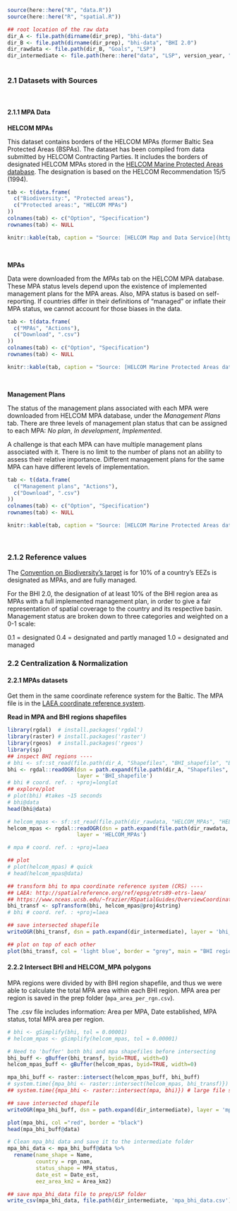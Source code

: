 
```r
source(here::here("R", "data.R"))
source(here::here("R", "spatial.R"))

## root location of the raw data
dir_A <- file.path(dirname(dir_prep), "bhi-data")
dir_B <- file.path(dirname(dir_prep), "bhi-data", "BHI 2.0")
dir_rawdata <- file.path(dir_B, "Goals", "LSP")
dir_intermediate <- file.path(here::here("data", "LSP", version_year, "intermediate"))
  
```

### 2.1 Datasets with Sources {-}
<br/>

#### 2.1.1 MPA Data {-}

**HELCOM MPAs**

This dataset contains borders of the HELCOM MPAs (former Baltic Sea Protected Areas (BSPAs). 
The dataset has been compiled from data submitted by HELCOM Contracting Parties. It includes the borders of designated HELCOM MPAs stored in the [HELCOM Marine Protected Areas database](http://mpas.helcom.fi/apex/f?p=103:1::::::).
The designation is based on the HELCOM Recommendation 15/5 (1994). 

<!-- dataset save location BHI_share/BHI 2.0/Goals/LSP/ -->
```r
tab <- t(data.frame(
  c("Biodiversity:", "Protected areas"), 
  c("Protected areas:", "HELCOM MPAs")
))
colnames(tab) <- c("Option", "Specification")
rownames(tab) <- NULL

knitr::kable(tab, caption = "Source: [HELCOM Map and Data Service](http://metadata.helcom.fi/geonetwork/srv/eng/catalog.search#/metadata/d27df8c0-de86-4d13-a06d-35a8f50b16fa) <br/> Downloaded 23 June 2020 by Andrea De Cervo") 
```

<br/>

**MPAs**

Data were downloaded from the *MPAs* tab on the HELCOM MPA database.  
These MPA status levels depend upon the existence of implemented management plans for the MPA areas.
Also, MPA status is based on self-reporting. If countries differ in their definitions of "managed" or inflate their MPA status, we cannot account for those biases in the data. 

<!-- dataset save location BHI_share/BHI 2.0/Goals/LSP/ -->
```r
tab <- t(data.frame(
  c("MPAs", "Actions"), 
  c("Download", ".csv")
))
colnames(tab) <- c("Option", "Specification")
rownames(tab) <- NULL

knitr::kable(tab, caption = "Source: [HELCOM Marine Protected Areas database](http://mpas.helcom.fi/apex/f?p=103:5::::::) <br/> Downloaded 23 June 2020 by Andrea De Cervo") 
```

<br/>

**Management Plans**

The status of the management plans associated with each MPA were downloaded from HELCOM MPA database, under the *Management Plans* tab. There are three levels of management plan status that can be assigned to each MPA: 
*No plan*, *In development*, *Implemented*.  

A challenge is that each MPA can have multiple management plans associated with it. 
There is no limit to the number of plans not an ability to assess their relative importance. 
Different management plans for the same MPA can have different levels of implementation.  

<!-- dataset save location BHI_share/BHI 2.0/Goals/LSP/ -->
```r
tab <- t(data.frame(
  c("Management plans", "Actions"), 
  c("Download", ".csv")
))
colnames(tab) <- c("Option", "Specification")
rownames(tab) <- NULL

knitr::kable(tab, caption = "Source: [HELCOM Marine Protected Areas database](http://mpas.helcom.fi/apex/f?p=103:5::::::) <br/> Downloaded 23 June 2020 by Andrea De Cervo") 
```

<br/>

### 2.1.2 Reference values {-}

The [Convention on Biodiversity's target](https://www.cbd.int/sp/targets/rationale/target-11/) is for 10% of a country's EEZs is designated as MPAs, and are fully managed.

For the BHI 2.0, the designation of at least 10% of the BHI region area as MPAs with a full implemented management plan, in order to give a fair representation of spatial coverage to the country and its respective basin. 
Management status are broken down to three categories and weighted on a 0-1 scale:

0.1 = designated
0.4 = designated and partly managed
1.0 = designated and managed

### 2.2 Centralization & Normalization {-}

#### 2.2.1 MPAs datasets {-}

Get them in the same coordinate reference system for the Baltic. 
The MPA file is in the [LAEA coordinate reference system](http://spatialreference.org/ref/epsg/etrs89-etrs-laea/). 

**Read in MPA and BHI regions shapefiles**
```r
library(rgdal)  # install.packages('rgdal')
library(raster) # install.packages('raster')
library(rgeos)  # install.packages('rgeos')
library(sp)
## inspect BHI regions ----
# bhi <- sf::st_read(file.path(dir_A, "Shapefiles", "BHI_shapefile", "BHI_shapefile.shp"))
bhi <- rgdal::readOGR(dsn = path.expand(file.path(dir_A, "Shapefiles", "BHI_shapefile")),
                      layer = 'BHI_shapefile') 
# bhi # coord. ref. : +proj=longlat
## explore/plot
# plot(bhi) #takes ~15 seconds
# bhi@data
head(bhi@data)

# helcom_mpas <- sf::st_read(file.path(dir_rawdata, "HELCOM_MPAs", "HELCOM_MPAs.shp"))
helcom_mpas <- rgdal::readOGR(dsn = path.expand(file.path(dir_rawdata, "HELCOM_MPAs")),
                      layer = 'HELCOM_MPAs')

# mpa # coord. ref. : +proj=laea

## plot
# plot(helcom_mpas) # quick
# head(helcom_mpas@data)

## transform bhi to mpa coordinate reference system (CRS) ----
## LAEA: http://spatialreference.org/ref/epsg/etrs89-etrs-laea/
## https://www.nceas.ucsb.edu/~frazier/RSpatialGuides/OverviewCoordinateReferenceSystems.pdf
bhi_transf <- spTransform(bhi, helcom_mpas@proj4string)
# bhi # coord. ref. : +proj=laea

## save intersected shapefile
writeOGR(bhi_transf, dsn = path.expand(dir_intermediate), layer = 'bhi_transf', driver = 'ESRI Shapefile', overwrite = TRUE) 

## plot on top of each other
plot(bhi_transf, col = 'light blue', border = "grey", main = "BHI regions and MPAs intercept"); plot(helcom_mpas, col = 'blue', add = TRUE); legend('bottomright', c("BHI regions", "BHI borders", "MPA"), lty = c(1,1), lwd = c(2.5, 2.5, 2.5), col = c( "light blue", "grey", "blue"), text.font = 1, box.lty = 0 )
```

#### 2.2.2 Intersect BHI and HELCOM_MPA polygons {-}

MPA regions were divided by with BHI region shapefile, and thus we were able to calculate the total MPA area within each BHI region. MPA area per region is saved in the prep folder (`mpa_area_per_rgn.csv`). 

The .csv file includes information: Area per MPA, Date established, MPA status, total MPA area per region.  

```r
# bhi <- gSimplify(bhi, tol = 0.00001)
# helcom_mpas <- gSimplify(helcom_mpas, tol = 0.00001)

# Need to 'buffer' both bhi and mpa shapefiles before intersecting
bhi_buff <- gBuffer(bhi_transf, byid=TRUE, width=0)
helcom_mpas_buff <- gBuffer(helcom_mpas, byid=TRUE, width=0)

mpa_bhi_buff <- raster::intersect(helcom_mpas_buff, bhi_buff)
# system.time({mpa_bhi <- raster::intersect(helcom_mpas, bhi_transf)})
## system.time({mpa_bhi <- raster::intersect(mpa, bhi)}) # large file size and took hours to run. bhi ~ 45.5 Mb, mpa ~ 8.7 Mb.

## save intersected shapefile
writeOGR(mpa_bhi_buff, dsn = path.expand(dir_intermediate), layer = 'mpa_bhi', driver = 'ESRI Shapefile', overwrite = TRUE) 

plot(mpa_bhi, col ="red", border = "black")
head(mpa_bhi_buff@data)

# Clean mpa_bhi data and save it to the intermediate folder
mpa_bhi_data <- mpa_bhi_buff@data %>% 
  rename(name_shape = Name, 
         country = rgn_nam,
         status_shape = MPA_status,
         date_est = Date_est,
         eez_area_km2 = Area_km2)

## save mpa_bhi_data file to prep/LSP folder 
write_csv(mpa_bhi_data, file.path(dir_intermediate, 'mpa_bhi_data.csv'))

```

